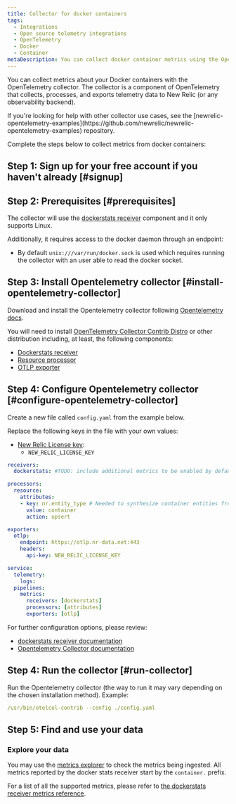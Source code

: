 ```yaml
---
title: Collector for docker containers
tags:
  - Integrations
  - Open source telemetry integrations
  - OpenTelemetry
  - Docker
  - Container
metaDescription: You can collect docker container metrics using the OpenTelemetry collector.
---
```

You can collect metrics about your Docker containers with the OpenTelemetry collector. The collector is a component of OpenTelemetry that collects, processes, and exports telemetry data to New Relic (or any observability backend).

<Callout variant="tip">
  If you're looking for help with other collector use cases, see the [newrelic-opentelemetry-examples](https://github.com/newrelic/newrelic-opentelemetry-examples) repository.
</Callout>

Complete the steps below to collect metrics from docker containers:

## Step 1: Sign up for your free account if you haven't already [#signup]

<InlineSignup />

## Step 2: Prerequisites [#prerequisites]

The collector will use the [dockerstats receiver](https://github.com/open-telemetry/opentelemetry-collector-contrib/tree/main/receiver/dockerstatsreceiver) component and it only supports Linux.

Additionally, it requires access to the docker daemon through an endpoint:

* By default `unix:///var/run/docker.sock` is used which requires running the collector with an user able to read the docker socket.

## Step 3: Install Opentelemetry collector [#install-opentelemetry-collector]

Download and install the Opentelemetry collector following [Opentelemetry docs](https://opentelemetry.io/docs/collector/getting-started/).

You will need to install [OpenTelemetry Collector Contrib Distro](https://github.com/open-telemetry/opentelemetry-collector-releases/tree/main/distributions/otelcol-contrib) or other distribution including, at least, the following components:

* [Dockerstats receiver](https://github.com/open-telemetry/opentelemetry-collector-contrib/tree/main/receiver/dockerstatsreceiver)
* [Resource processor](https://github.com/open-telemetry/opentelemetry-collector-contrib/tree/main/processor/resourceprocessor)
* [OTLP exporter](https://pkg.go.dev/go.opentelemetry.io/collector/exporter/otlpexporter)

## Step 4: Configure Opentelemetry collector [#configure-opentelemetry-collector]

Create a new file called `config.yaml` from the example below.

Replace the following keys in the file with your own values:

* [New Relic License key](/docs/apis/intro-apis/new-relic-api-keys/#license-key):
	* `NEW_RELIC_LICENSE_KEY`


```yaml
receivers:
  dockerstats: #TODO: include additional metrics to be enabled by default

processors:
  resource:
    attributes:
    - key: nr.entity_type # Needed to synthesize container entities from metrics
      value: container
      action: upsert

exporters:
  otlp:
    endpoint: https://otlp.nr-data.net:443
    headers:
      api-key: NEW_RELIC_LICENSE_KEY

service:
  telemetry:
    logs:
  pipelines:
    metrics:
      receivers: [dockerstats]
      processors: [attributes]
      exporters: [otlp]
```

For further configuration options, please review:

* [dockerstats receiver documentation](https://github.com/open-telemetry/opentelemetry-collector-contrib/tree/main/receiver/dockerstatsreceiver#configuration)
* [Opentelemetry Collector documentation](https://opentelemetry.io/docs/collector/configuration/)

## Step 4: Run the collector [#run-collector]

Run the Opentelemetry collector (the way to run it may vary depending on the chosen installation method). Example:

```yaml
/usr/bin/otelcol-contrib --config ./config.yaml
```

## Step 5: Find and use your data

### Explore your data

You may use the [metrics explorer](/docs/query-your-data/explore-query-data/browse-data/introduction-data-explorer) to check the metrics being ingested. All metrics reported by the docker stats receiver start by the `container.` prefix.

For a list of all the supported metrics, please refer to [the dockerstats receiver metrics reference](https://github.com/open-telemetry/opentelemetry-collector-contrib/blob/main/receiver/dockerstatsreceiver/documentation.md).
